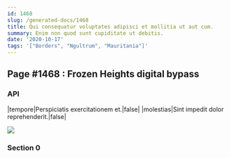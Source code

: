 ```yaml
---
id: 1468
slug: /generated-docs/1468
title: Qui consequatur voluptates adipisci et mollitia ut aut cum.
summary: Enim non quod sunt cupiditate ut debitis.
date: '2020-10-17'
tags: '["Borders", "Ngultrum", "Mauritania"]'
---
```


## Page #1468 : Frozen Heights digital bypass
### API

|tempore|Perspiciatis exercitationem et.|false|
|molestias|Sint impedit dolor reprehenderit.|false|


![](/assets/cats-3.jpg)

### Section 0


